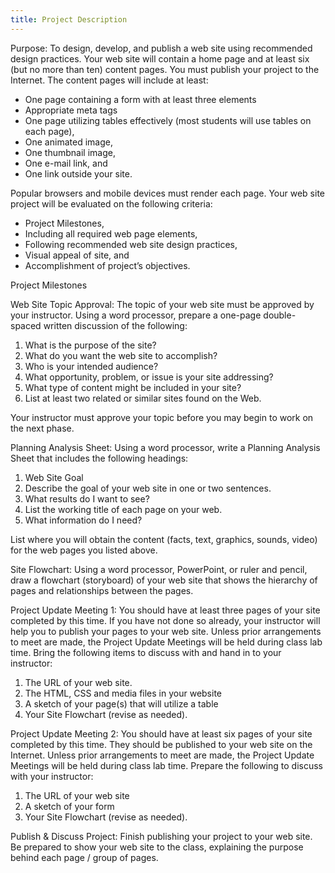 ```yaml
---
title: Project Description
---
```


Purpose: To design, develop, and publish a web site using recommended design practices. Your web site will contain a home page and at least six (but no more than ten) content pages. You must publish your project to the Internet. The content pages will include at least:

-   One page containing a form with at least three elements
-   Appropriate meta tags
-   One page utilizing tables effectively (most students will use tables on each page),
-   One animated image,
-   One thumbnail image,
-   One e-mail link, and
-   One link outside your site.

Popular browsers and mobile devices must render each page. Your web site project will be evaluated on the following criteria:

-   Project Milestones,
-   Including all required web page elements,
-   Following recommended web site design practices,
-   Visual appeal of site, and
-   Accomplishment of project's objectives.

Project Milestones

Web Site Topic Approval: The topic of your web site must be approved by your instructor. Using a word processor, prepare a one-page double-spaced written discussion of the following:

1.  What is the purpose of the site?
2.  What do you want the web site to accomplish?
3.  Who is your intended audience? 
1. What opportunity, problem, or issue is your site addressing? 
1. What type of content might be included in your site? 
1. List at least two related or similar sites found on the Web. 

Your instructor must approve your topic before you may begin to work on the next phase.

Planning Analysis Sheet: Using a word processor, write a Planning Analysis Sheet that includes the following headings:

1. Web Site Goal 
1. Describe the goal of your web site in one or two sentences. 
1. What results do I want to see? 
1. List the working title of each page on your web. 
1. What information do I need? 

List where you will obtain the content (facts, text, graphics, sounds, video) for the web pages you listed above.

Site Flowchart: Using a word processor, PowerPoint, or ruler and pencil, draw a flowchart (storyboard) of your web site that shows the hierarchy of pages and relationships between the pages.

Project Update Meeting 1: You should have at least three pages of your site completed by this time. If you have not done so already, your instructor will help you to publish your pages to your web site. Unless prior arrangements to meet are made, the Project Update Meetings will be held during class lab time. Bring the following items to discuss with and hand in to your instructor:

1. The URL of your web site. 
1. The HTML, CSS and media files in your website 
1. A sketch of your page(s) that will utilize a table 
1. Your Site Flowchart (revise as needed). 

Project Update Meeting 2: You should have at least six pages of your site completed by this time. They should be published to your web site on the Internet. Unless prior arrangements to meet are made, the Project Update Meetings will be held during class lab time. Prepare the following to discuss with your instructor:

1. The URL of your web site 
1. A sketch of your form 
1. Your Site Flowchart (revise as needed). 

Publish & Discuss Project: Finish publishing your project to your web site. Be prepared to show your web site to the class, explaining the purpose behind each page / group of pages.
